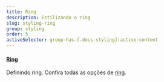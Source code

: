 ```yaml
---
title: Ring
description: Estilizando o ring
slug: styling-ring
group: styling
order: 5
activeSelector: group-has-[.docs-styling]:active-content
---
```


#### [Ring](https://tailwindcss.com/docs/ring-width)
Definindo ring. Confira todas as opções de [ring](https://tailwindcss.com/docs/ring-width).
